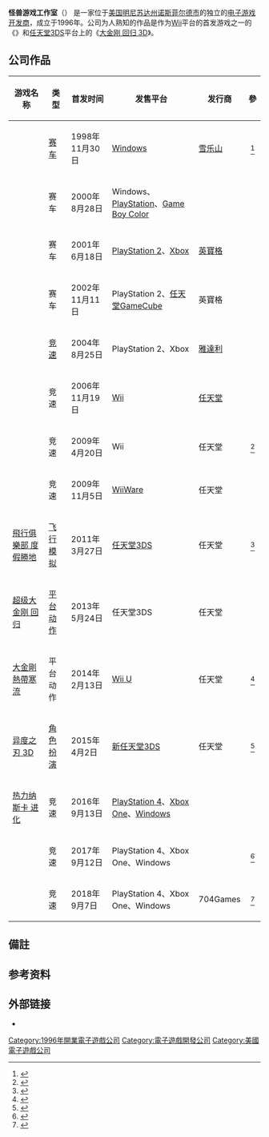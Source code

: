 {{noteTA
| G1=Games
| G2=Mario
}}
{{Infobox company
|name= Monster Games
|logo= [[File:Monster_Games_logo.svg|200px]]
|caption=
|type=
|foundation={{start date and age|1996|11}}
|location= [[美国|美国]][[明尼苏达州|明尼苏达州]][[诺斯菲尔德市|诺斯菲尔德市]]
|key_people= 
|industry= [[电子游戏产业|电子游戏]]
|products= [[电子游戏|电子游戏]]
|revenue= 
|operating_income=
|net_income=
|owner=
|num_employees=
|homepage= {{URL|http://www.mgiracing.com/}}
}}

'''怪兽游戏工作室'''（{{lang-en|'''Monster Games, Inc.'''}}） 是一家位于[[美国|美国]][[明尼苏达州|明尼苏达州]][[诺斯菲尔德市|诺斯菲尔德市]]的独立的[[电子游戏开发商|电子游戏开发商]]，成立于1996年。公司为人熟知的作品是作为[[Wii|Wii]]平台的首发游戏之一的《{{le|激情卡车|Excite Truck}}》和[[任天堂3DS|任天堂3DS]]平台上的《[[大金刚_回归_3D|大金刚 回归 3D]]》。

== 公司作品 ==
{| class="wikitable sortable"
|-
! scope="col" | 游戏名称
! scope="col" | 类型
! scope="col" | 首发时间
! scope="col" | 发售平台
! scope="col" | 发行商
! scope="col" class="unsortable" |參
|-
! scope="row" | {{link-en|蝰蛇赛车|Viper Racing}}
| class="nowrap" | [[赛车游戏|赛车]]
| class="nowrap" | 1998年11月30日
| [[Windows|Windows]]
| [[雪乐山|雪乐山]]
| style="text-align:center" | <ref>{{cite web|url=http://www.gamespot.com/viper-racing/ |title=Viper Racing|publisher=GameSpot|accessdate=2018-09-09|archiveurl=https://web.archive.org/web/20180909205118/https://www.gamespot.com/viper-racing/|archivedate=2018-09-09 |deadurl=no }}</ref>
|-
! scope="row" | {{link-en|热力纳斯卡赛车|NASCAR Heat}}{{Notetag|name=name1|PlayStation版本与[[EA_DICE|Digital Illusions CE]]联合开发}}
| class="nowrap" | 赛车
| class="nowrap" | 2000年8月28日
| Windows、[[PlayStation|PlayStation]]、[[Game_Boy_Color|Game Boy Color]]
| {{le|孩之宝互动|Hasbro Interactive}}
| style="text-align:center" | 
|-
! scope="row" | {{link-en|热力纳斯卡赛车 2002|NASCAR Heat 2002}}{{Notetag|name=name2|[[Game_Boy_Advance|Game Boy Advance]]版本由Crawfish Interactive开发}}
| class="nowrap" | 赛车
| class="nowrap" | 2001年6月18日
| [[PlayStation_2|PlayStation 2]]、[[Xbox|Xbox]]
| [[英寶格|英寶格]]
| style="text-align:center" |
|-
! scope="row" | {{link-en|纳斯卡赛车：飞跃戴通纳|NASCAR: Dirt to Daytona}}
| class="nowrap" | 赛车
| class="nowrap" | 2002年11月11日
| PlayStation 2、[[任天堂GameCube|任天堂GameCube]]
| 英寶格
| style="text-align:center" | 
|-
! scope="row" | {{link-en|无限试驾：毁灭前夕|Test Drive: Eve of Destruction}}
| class="nowrap" | [[竞速游戏|竞速]]
| class="nowrap" | 2004年8月25日
| PlayStation 2、Xbox
| [[雅達利|雅達利]]
| style="text-align:center" | 
|-
! scope="row" | {{link-en|激情卡车|Excite Truck}}
| class="nowrap" | 竞速
| class="nowrap" | 2006年11月19日
| [[Wii|Wii]]
| [[任天堂|任天堂]]
| style="text-align:center" | 
|-
! scope="row" | {{link-en|激情漫游：特技竞速|Excitebots: Trick Racing}}{{Notetag|name=name3|与[[任天堂企划开发本部|任天堂企划开发本部]]联合开发}}
| class="nowrap" | 竞速
| class="nowrap" | 2009年4月20日
| Wii
| 任天堂
| style="text-align:center" | <ref name=NWR>{{cite web|url=http://www.nintendoworldreport.com/news/27628|title=Excitebots: Trick Racing to be Released in Japan as a Club Nintendo Reward|last=Blundon|first=Matthew|date=2011-08-30|accessdate=2012-04-24|publisher=Nintendo World Report|archive-date=2013-11-05|archive-url=https://web.archive.org/web/20131105111447/http://www.nintendoworldreport.com/news/27628|dead-url=no}}</ref>
|-
! scope="row" | {{link-en|激情摩托：世界大赛|Excitebike: World Rally}}
| class="nowrap" | 竞速
| class="nowrap" | 2009年11月5日
| [[WiiWare|WiiWare]]
| 任天堂
| style="text-align:center" | 
|-
! scope="row" | [[飛行俱樂部_度假勝地|飛行俱樂部 度假勝地]]
| class="nowrap" | [[模擬遊戲#.E9.A3.9E.E8.A1.8C.E6.A8.A1.E6.8B.9F|飞行模拟]]
| class="nowrap" | 2011年3月27日
| [[任天堂3DS|任天堂3DS]]
| 任天堂
| style="text-align:center" | <ref name=nwr>{{cite web|url=http://www.nintendoworldreport.com/news/25584|title=PilotWings Resort Developed by Monster Games|last=Kaluszka|first=Aaron|date=2011-03-11|publisher=Nintendo World Report|accessdate=2011-03-11|archive-date=2013-12-24|archive-url=https://web.archive.org/web/20131224114024/http://www.nintendoworldreport.com/news/25584|dead-url=no}}</ref>
|-
! scope="row" | [[超级大金刚_回归|超级大金刚 回归]]{{Notetag|name=name4|移植自Wii平台的《[[超级大金刚_回归|超级大金刚 回归]]》<ref>{{cite web|url=http://www.nintendoworldreport.com/news/33513 |title=Monster Games Developing Donkey Kong Country Returns 3D|last=Ohlew |first=Tyler |date=2013-03-07|publisher=Nintendo World Report|accessdate=2018-09-09|archiveurl=https://web.archive.org/web/20180909204439/http://www.nintendoworldreport.com/news/33513/monster-games-developing-donkey-kong-country-returns-3d |archivedate=2018-09-09 |deadurl=no }}</ref>}}
| class="nowrap" | [[平台动作游戏|平台动作]]
| class="nowrap" | 2013年5月24日
| 任天堂3DS
| 任天堂
| style="text-align:center" |
|-
! scope="row" | [[大金剛_熱帶寒流|大金剛 熱帶寒流]]{{Notetag|name=name5|协助[[Retro_Studios|Retro Studios]]制作}}
| class="nowrap" | 平台动作
| class="nowrap" | 2014年2月13日
| [[Wii_U|Wii U]]
| 任天堂
| style="text-align:center" | <ref>{{Cite web |url=http://www.gameinformer.com/games/donkey_kong_country_tropical_freeze/b/wii_u/archive/2013/12/24/nintendo-answers-our-donkey-kong-country-tropical-freeze-questions.aspx?PostPageIndex=2 |title=Nintendo Answers Our Burning Questions - Donkey Kong Country: Tropical Freeze |accessdate=2015-01-14 |archiveurl=https://web.archive.org/web/20150328103222/http://www.gameinformer.com/games/donkey_kong_country_tropical_freeze/b/wii_u/archive/2013/12/24/nintendo-answers-our-donkey-kong-country-tropical-freeze-questions.aspx?PostPageIndex=2 |archivedate=2015-03-28 |deadurl=yes }}</ref>
|-
! scope="row" | [[异度之刃|异度之刃 3D]]{{Notetag|name=name6|移植自Wii平台的《异度之刃》}}
| class="nowrap" | [[電子角色扮演遊戲|角色扮演]]
| class="nowrap" | 2015年4月2日
| [[新任天堂3DS|新任天堂3DS]]
| 任天堂
| style="text-align:center" | <ref>{{cite web|url=http://www.ign.com/articles/2015/01/14/xenoblade-chronicles-3d-gets-april-2015-release-date?abthid=54b6808cb6761b7a33000011|title=XENOBLADE CHRONICLES 3D GETS APRIL 2015 RELEASE DATE|publisher=IGN|date=2015-01-14|accessdate=2015-01-15|archive-date=2018-09-29|archive-url=https://web.archive.org/web/20180929013719/http://www.ign.com/articles/2015/01/14/xenoblade-chronicles-3d-gets-april-2015-release-date?abthid=54b6808cb6761b7a33000011|dead-url=no}}</ref>
|-
! scope="row" | [[热力纳斯卡_进化|热力纳斯卡 进化]]
| class="nowrap" | 竞速
| class="nowrap" | 2016年9月13日
| [[PlayStation_4|PlayStation 4]]、[[Xbox_One|Xbox One]]、[[Windows|Windows]]
| {{link-en|Dusenberry Martin Racing|704Games}}
| style="text-align:center" | 
|-
! scope="row" | {{link-en|热力纳斯卡2|NASCAR Heat 2}}
| class="nowrap" | 竞速
| class="nowrap" | 2017年9月12日
| PlayStation 4、Xbox One、Windows
| {{link-en|704Games|704Games}}
| style="text-align:center" | <ref>{{cite web |last=Birch |first=Nathan |title=NASCAR Heat 2 Delivers More Quarter Mile Action This Year, Lets Fans Vote On A Cover Star|url=https://comicbook.com/gaming/2017/05/16/nascar-heat-2-announced-cover-contest/ |website=Comic Book |date=2017-05-15 |accessdate=2018-09-09 |archiveurl=https://web.archive.org/web/20180909210548/https://comicbook.com/gaming/2017/05/16/nascar-heat-2-announced-cover-contest/|archivedate=2018-09-09 |deadurl=no }}</ref>
|-
! scope="row" | {{link-en|热力纳斯卡3|NASCAR Heat 3}}
| class="nowrap" | 竞速
| class="nowrap" | 2018年9月7日
| PlayStation 4、Xbox One、Windows
| 704Games
| style="text-align:center" | <ref>{{cite web |last=Fischer |first=Tyler |title=NASCAR Heat 3 Announced; Release Date, Trailer Revealed |url=https://comicbook.com/gaming/2018/07/15/nascar-heat-3-release-date-ps4-xbox-pc-announced-trailer/ |website=Comic Book |date=2018-09-09 |accessdate=2018-07-12 |archiveurl=https://web.archive.org/web/20180909210101/https://comicbook.com/gaming/2018/07/15/nascar-heat-3-release-date-ps4-xbox-pc-announced-trailer/|archivedate=2018-09-09 |deadurl=no }}</ref>
|}

== 備註 ==
{{ReflistH|2}}
{{NoteFoot}}
{{ReflistF}}

== 参考资料 ==
{{reflist|2}}

== 外部链接 ==
*{{Official|http://www.mgiracing.com/}}

{{任天堂开发团队}}
{{Authority control}}
{{DEFAULTSORT:Monster Games}}
[[Category:1996年開業電子遊戲公司|Category:1996年開業電子遊戲公司]]
[[Category:電子遊戲開發公司|Category:電子遊戲開發公司]]
[[Category:美國電子遊戲公司|Category:美國電子遊戲公司]]